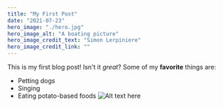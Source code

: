 ---
title: "My First Post"
date: "2021-07-23"
hero_image: "./hero.jpg"
hero_image_alt: "A boating picture"
hero_image_credit_text: "Simon Lerpiniere"
hero_image_credit_link: ""
---
This is my first blog post! Isn't it *great*?
Some of my **favorite** things are:
* Petting dogs
* Singing
* Eating potato-based foods
![Alt text here](./cock.jpg)